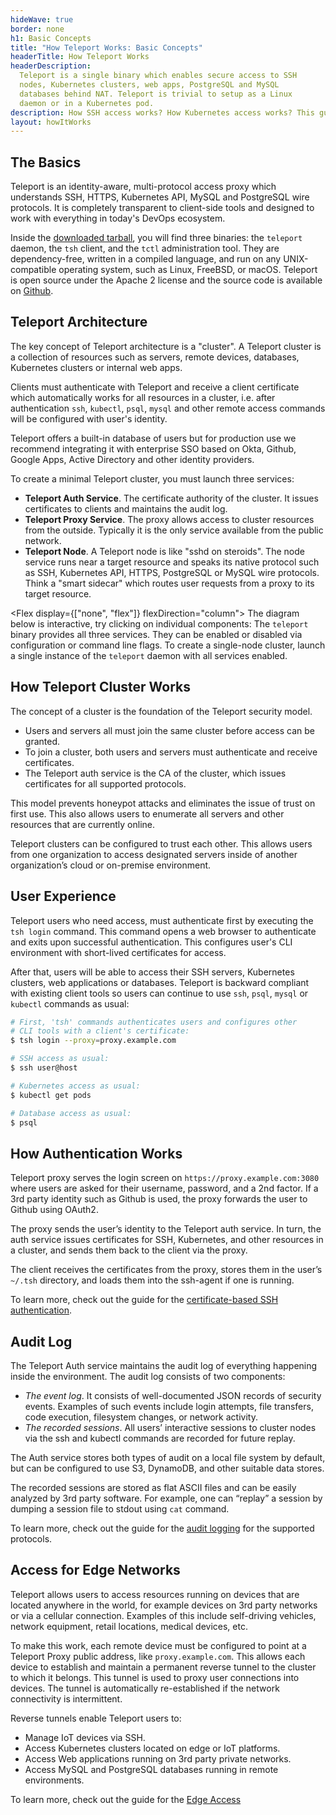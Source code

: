 ```yaml
---
hideWave: true
border: none
h1: Basic Concepts
title: "How Teleport Works: Basic Concepts"
headerTitle: How Teleport Works
headerDescription:
  Teleport is a single binary which enables secure access to SSH
  nodes, Kubernetes clusters, web apps, PostgreSQL and MySQL
  databases behind NAT. Teleport is trivial to setup as a Linux
  daemon or in a Kubernetes pod.
description: How SSH access works? How Kubernetes access works? This guide to Teleport concepts and architecture for SSH access, Kubernetes access answers these questions.
layout: howItWorks
---
```



## The Basics

Teleport is an identity-aware, multi-protocol access proxy
which understands SSH, HTTPS, Kubernetes API, MySQL and PostgreSQL wire
protocols. It is completely transparent to client-side tools and designed to
work with everything in today's DevOps ecosystem.

Inside the [downloaded tarball](/teleport/download/), you will find three
binaries: the `teleport` daemon, the `tsh` client, and the `tctl` administration tool.
They are dependency-free, written in a compiled language, and run on any
UNIX-compatible operating system, such as Linux, FreeBSD, or macOS. Teleport is
open source under the Apache 2 license and the source code is available on <a href="https://github.com/gravitational/teleport/" target="_blank">Github</a>.

## Teleport Architecture

The key concept of Teleport architecture is a "cluster". A Teleport cluster is
a collection of resources such as servers, remote devices, databases,
Kubernetes clusters or internal web apps.

Clients must authenticate with Teleport and receive a client certificate which
automatically works for all resources in a cluster, i.e. after authentication
`ssh`, `kubectl`, `psql`, `mysql` and other remote access commands will be
configured with user's identity.

Teleport offers a built-in database of users but for production use we
recommend integrating it with enterprise SSO based on Okta, Github, Google
Apps, Active Directory and other identity providers.

To create a minimal Teleport cluster, you must launch three services:

- **Teleport Auth Service**. The certificate authority of the cluster. It issues certificates to clients and maintains the audit log.
- **Teleport Proxy Service**. The proxy allows access to cluster resources from the outside. Typically it is the only service available from the public network.
- **Teleport Node**. A Teleport node is like "sshd on steroids". The node
  service runs near a target resource and speaks its native protocol such as
  SSH, Kubernetes API, HTTPS, PostgreSQL or MySQL wire protocols. Think a
  "smart sidecar" which routes user requests from a proxy to its target
  resource.

<Flex display={["none", "flex"]} flexDirection="column">
  The diagram below is interactive, try clicking on individual components:
  <StructureDiagram />
  <Box mt={3} ml={7}>
    The `teleport` binary provides all three services. They can be enabled or
    disabled via configuration or command line flags. To create a single-node
    cluster, launch a single instance of the `teleport` daemon with all services
    enabled.
  </Box>
</Flex>

## How Teleport Cluster Works

The concept of a cluster is the foundation of the Teleport security model.

- Users and servers all must join the same cluster before access can be granted.
- To join a cluster, both users and servers must authenticate and receive certificates.
- The Teleport auth service is the CA of the cluster, which issues certificates
  for all supported protocols.

This model prevents honeypot attacks and eliminates the issue of trust on first
use. This also allows users to enumerate all servers and other resources that
are currently online.

Teleport clusters can be configured to trust each other. This allows users
from one organization to access designated servers inside of another
organization’s cloud or on-premise environment.

## User Experience

Teleport users who need access, must authenticate first by executing the `tsh login` command. This command opens a web browser to authenticate and exits
upon successful authentication. This configures user's CLI environment with
short-lived certificates for access.

After that, users will be able to access their SSH servers, Kubernetes clusters,
web applications or databases. Teleport is backward compliant with existing
client tools so users can continue to use `ssh`, `psql`, `mysql` or `kubectl`
commands as usual:

```bash
# First, 'tsh' commands authenticates users and configures other
# CLI tools with a client's certificate:
$ tsh login --proxy=proxy.example.com

# SSH access as usual:
$ ssh user@host

# Kubernetes access as usual:
$ kubectl get pods

# Database access as usual:
$ psql
```

## How Authentication Works

Teleport proxy serves the login screen on `https://proxy.example.com:3080`
where users are asked for their username, password, and a 2nd factor. If a 3rd
party identity such as Github is used, the proxy forwards the user to Github
using OAuth2.

The proxy sends the user’s identity to the Teleport auth service. In turn, the
auth service issues certificates for SSH, Kubernetes, and other resources in a
cluster, and sends them back to the client via the proxy.

The client receives the certificates from the proxy, stores them in the user’s
`~/.tsh` directory, and loads them into the ssh-agent if one is running.

To learn more, check out the guide for the
[certificate-based SSH authentication](/teleport/how-it-works/certificate-based-authentication-ssh-kubernetes/).

## Audit Log

The Teleport Auth service maintains the audit log of everything happening
inside the environment. The audit log consists of two components:

- _The event log_. It consists of well-documented JSON records of security
  events. Examples of such events include login attempts, file transfers, code
  execution, filesystem changes, or network activity.
- _The recorded sessions_. All users’ interactive sessions to cluster nodes via
  the ssh and kubectl commands are recorded for future replay.

The Auth service stores both types of audit on a local file system by
default, but can be configured to use S3, DynamoDB, and other suitable data
stores.

The recorded sessions are stored as flat ASCII files and can be easily analyzed
by 3rd party software. For example, one can “replay” a session by dumping a
session file to stdout using `cat` command.

To learn more, check out the guide for the [audit logging](/teleport/how-it-works/audit-logging-for-ssh-and-kubernetes/)
for the supported protocols.

<NextImage
  src="./assets/recorded-session.gif"
  alt="Teleport: How It Works"
  height={360}
  width={600}
/>

## Access for Edge Networks

Teleport allows users to access resources running on devices that are located
anywhere in the world, for example devices on 3rd party networks or via a cellular
connection. Examples of this include self-driving vehicles, network equipment,
retail locations, medical devices, etc.

To make this work, each remote device must be configured to point at a Teleport
Proxy public address, like `proxy.example.com`. This allows each device to
establish and maintain a permanent reverse tunnel to the cluster to which it
belongs. This tunnel is used to proxy user connections into devices. The tunnel
is automatically re-established if the network connectivity is intermittent.

Reverse tunnels enable Teleport users to:

- Manage IoT devices via SSH.
- Access Kubernetes clusters located on edge or IoT platforms.
- Access Web applications running on 3rd party private networks.
- Access MySQL and PostgreSQL databases running in remote environments.

To learn more, check out the guide for the <a href="/teleport/how-it-works/ssh-kubernetes-access-on-the-edge/">Edge Access</a>

